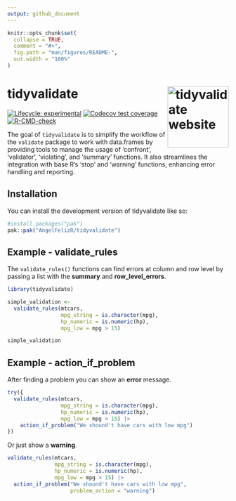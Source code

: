 ```yaml
---
output: github_document
---
```


<!-- README.md is generated from README.Rmd. Please edit that file -->

```r
knitr::opts_chunk$set(
  collapse = TRUE,
  comment = "#>",
  fig.path = "man/figures/README-",
  out.width = "100%"
)
```

# tidyvalidate <a href="https://angelfelizr.github.io/tidyvalidate/"><img src="man/figures/logo.png" align="right" height="139" alt="tidyvalidate website" /></a>

<!-- badges: start -->
[![Lifecycle: experimental](https://img.shields.io/badge/lifecycle-experimental-orange.svg)](https://lifecycle.r-lib.org/articles/stages.html#experimental)
[![Codecov test coverage](https://codecov.io/gh/AngelFelizR/tidyvalidate/branch/master/graph/badge.svg)](https://app.codecov.io/gh/AngelFelizR/tidyvalidate?branch=master)
[![R-CMD-check](https://github.com/AngelFelizR/tidyvalidate/actions/workflows/R-CMD-check.yaml/badge.svg)](https://github.com/AngelFelizR/tidyvalidate/actions/workflows/R-CMD-check.yaml)
<!-- badges: end -->

The goal of `tidyvalidate` is to simplify the workflow of the `validate` package to work with data.frames by providing tools to manage the usage of 'confront', 'validator', 'violating', and 'summary' functions. It also streamlines the integration with base R's 'stop' and 'warning' functions, enhancing error handling and reporting.

## Installation

You can install the development version of tidyvalidate like so:

``` r
#install.packages("pak")
pak::pak("AngelFelizR/tidyvalidate")
```

## Example - validate_rules

The `validate_rules()` functions can find errors at column and row level by passing a list with the **summary** and **row_level_errors**.

```r
library(tidyvalidate)

simple_validation <-
  validate_rules(mtcars,
                 mpg_string = is.character(mpg),
                 hp_numeric = is.numeric(hp),
                 mpg_low = mpg > 15)

simple_validation
```


## Example - action_if_problem

After finding a problem you can show an **error** message.

```r
try({
  validate_rules(mtcars,
                 mpg_string = is.character(mpg),
                 hp_numeric = is.numeric(hp),
                 mpg_low = mpg > 15) |>
    action_if_problem("We shound't have cars with low mpg")
})
```


Or just show a **warning**.

```r
validate_rules(mtcars,
               mpg_string = is.character(mpg),
               hp_numeric = is.numeric(hp),
               mpg_low = mpg > 15) |>
  action_if_problem("We shound't have cars with low mpg",
                    problem_action = "warning")
```

